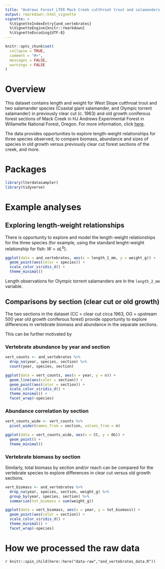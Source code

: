 ```yaml
---
title: "Andrews Forest LTER Mack Creek cutthroat trout and salamanders (AND)"
output: rmarkdown::html_vignette
vignette: >
  %\VignetteIndexEntry{and_vertebrates}
  %\VignetteEngine{knitr::rmarkdown}
  %\VignetteEncoding{UTF-8}
---
```



```r
knitr::opts_chunk$set(
  collapse = TRUE,
  comment = "#>",
  messages = FALSE,
  warnings = FALSE
)
```

# Overview

This dataset contains length and weight for West Slope cutthroat trout and two salamander species (Coastal giant salamander, and Olympic torrent salamander) in previously clear cut (c. 1963) and old growth coniferous forest sections of Mack Creek in HJ Andrews Experimental Forest in Willamette National Forest, Oregon. For more information, click [here](https://portal.edirepository.org/nis/mapbrowse?packageid=knb-lter-and.4027.14).

The data provides opportunities to explore length-weight relationships for three species observed, to compare biomass, abundance and sizes of species in old growth versus previously clear cut forest sections of the creek, and more.

# Packages

```r
library(lterdatasampler)
library(tidyverse)
```

# Example analyses

## Exploring length-weight relationships

There is opportunity to explore and model the length-weight relationships for the three species (for example, using the standard lenght-weight relationship for fish: $W = aL^b$). 

```r
ggplot(data = and_vertebrates, aes(x = length_1_mm, y = weight_g)) +
  geom_point(aes(color = species)) +
  scale_color_viridis_d() +
  theme_minimal()
```

Length observations for Olympic torrent salamanders are in the `length_2_mm` variable.

## Comparisons by section (clear cut or old growth)

The two sections in the dataset (CC = clear cut circa 1963, OG = upstream 500 year old growth coniferous forest) provide opportunity to explore differences in vertebrate biomass and abundance in the separate sections.

This can be further motivated by 

### Vertebrate abundance by year and section

```r
vert_counts <- and_vertebrates %>% 
  drop_na(year, species, section) %>% 
  count(year, species, section)

ggplot(data = vert_counts, aes(x = year, y = n)) +
  geom_line(aes(color = section)) +
  geom_point(aes(color = section)) +
  scale_color_viridis_d() +
  theme_minimal() +
  facet_wrap(~species)
```

### Abundance correlation by section

```r
vert_counts_wide <- vert_counts %>% 
  pivot_wider(names_from = section, values_from = n)

ggplot(data = vert_counts_wide, aes(x = CC, y = OG)) +
  geom_point() +
  theme_minimal()
```


### Vertebrate biomass by section

Similarly, total biomass by section and/or reach can be compared for the vertebrate species to explore differences in clear cut versus old growth sections. 

```r
vert_biomass <- and_vertebrates %>% 
  drop_na(year, species, section, weight_g) %>% 
  group_by(year, species, section) %>% 
  summarize(tot_biomass = sum(weight_g))

ggplot(data = vert_biomass, aes(x = year, y = tot_biomass)) +
  geom_point(aes(color = section)) +
  scale_color_viridis_d() +
  theme_minimal() +
  facet_wrap(~species)
```

# How we processed the raw data

`r knitr::spin_child(here::here("data-raw","and_vertebrates_data.R"))`
